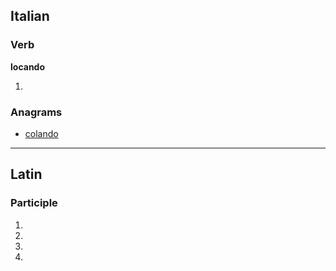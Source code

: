 ==Italian==

===Verb===
'''locando'''

# {{gerund of|[[locare#Italian|locare]]|lang=it}}

===Anagrams===
* [[colando#Italian|colando]]

----

==Latin==

===Participle===
{{la-part-form|locandō}}

# {{inflection of|locandus|locandus|dat|m|s|lang=la}}
# {{inflection of|locandus|locandus|dat|n|s|lang=la}}
# {{inflection of|locandus|locandus|abl|m|s|lang=la}}
# {{inflection of|locandus|locandus|abl|n|s|lang=la}}
{{count page|[[Wiktionary:Page count]]}}